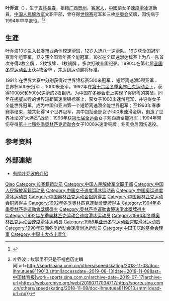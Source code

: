 {{MedalTop}}
{{MedalSport | 女子[[速滑|速滑]]}}
{{MedalSilver| [[1992年冬季奧林匹克運動會|1992年阿尔贝维尔]] | [[1992年冬季奧林匹克運動會短道速滑比賽|500米]]}}
{{MedalSilver| [[1992年冬季奧林匹克運動會|1992年阿尔贝维尔]] | [[1992年冬季奧林匹克運動會短道速滑比賽|1000米]]}}
{{MedalBronze| [[1994年冬季奧林匹克運動會|1994年利勒哈默尔]] | [[1994年冬季奧林匹克運動會短道速滑比賽|1000米]]}}
{{MedalBottom}}
'''叶乔波'''（{{bd|1964年|6月3日|catIdx=Y}}），生于[[吉林省|吉林]][[长春市|長春]]，祖籍[[广西壮族自治区|广西]][[贺州市|贺州]]，[[客家民系|客家人]]，[[中華人民共和國|中國]]前女子[[速度滑冰|速度滑冰]]運動員，[[中国人民解放军|中国人民解放军]]文职干部，曾夺得[[世界競速滑冰錦標賽|世锦赛]]冠军和三枚[[冬季奥林匹克运动会|冬奥会]]奖牌，因伤病于1994年早早退役。<ref>{{Cite web|title=◎中国第一枚速滑世界金牌——叶乔波获1991年世界速滑锦标赛500米女子速滑金牌--广西地情网|url=http://www.gxdqw.com/flbg/gxzhizui/ty/201612/t20161227_35006.html|accessdate=2019-08-13|work=www.gxdqw.com|archive-date=2019-08-13|archive-url=https://web.archive.org/web/20190813054926/http://www.gxdqw.com/flbg/gxzhizui/ty/201612/t20161227_35006.html|dead-url=no}}</ref><ref>{{Cite web|title=冬奥人物{{!}}叶乔波：故事里不只是不褪色历史瞬间|url=http://sports.sina.com.cn/others/speedskating/2018-11-08/doc-ihmutuea8119013.shtml|accessdate=2019-08-13|date=2018-11-08|last=中国体育报|work=sports.sina.com.cn|archive-date=2019-07-17|archive-url=https://web.archive.org/web/20190717034717/http://sports.sina.com.cn/others/speedskating/2018-11-08/doc-ihmutuea8119013.shtml|dead-url=no}}</ref>

== 生涯 ==
叶乔波10岁进入[[长春市|长春市]]业余体校速滑班，12岁入选八一速滑队。16岁获全国冠军赛青年组亚军，17岁获全国青年赛全能冠军。18岁在全国速滑达标赛上为八一队首次夺得2枚金牌 、2枚银牌 、1枚铜牌 。多次打破全国纪录。1990年在第七届[[全国冬季运动会|全国冬季运动会]]上获4枚金牌 ，并达到运动健将标准。

1991年在世界大赛中分别获得过世界锦标赛500米冠军 、短距离速滑5项亚军 、世界杯500米冠军 、1000米亚军。1992年在[[第十六届冬季奥林匹克运动会|第十六届冬季奥林匹克运动会]]上，获得1000米和500米速滑的2枚银牌。为中国在冬奥会史上实现了奖牌零的突破。同年在[[挪威|挪威]]举行的世界短距离速滑锦标赛上，获女子1000米速滑冠军，并夺得女子全能世界冠军，成为中国和亚洲第一个短距离速滑全能世界冠军；至1993年春季赛事结束，她共获得14个世界冠军，其中包括全部女子500米速滑金牌，创造了世界冰坛的“大满贯”战绩；1993年获[[中华人民共和国第七届运动会|第七届全运会]]女子短距离全能冠军；1994年带伤夺得[[第十七届冬季奥林匹克运动会|第十七届冬季奥林匹克运动会]]女子1000米速滑铜牌；冬奥会后因伤退役。

== 参考资料 ==
{{reflist}}

== 外部連結 ==
* [http://sports.sina.com.cn/star/ye_qiaobo/ 有關叶乔波的介紹]{{Wayback|url=http://sports.sina.com.cn/star/ye_qiaobo/ |date=20141030133042 }}

{{建国45周年体坛45英杰}}
{{新中国体育50星}}

{{Authority control}}
{{DEFAULTSORT:Ye叶乔波}}
[[Category:葉姓|Qiao]]
[[Category:长春籍运动员|Category:长春籍运动员]]
[[Category:中国人民解放军文职干部|Category:中国人民解放军文职干部]]
[[Category:中国人民解放军籍运动员|Category:中国人民解放军籍运动员]]
[[Category:中国女子速度滑冰运动员|Category:中国女子速度滑冰运动员]]
[[Category:中国奥运速度滑冰运动员|Category:中国奥运速度滑冰运动员]]
[[Category:中国奥林匹克运动会银牌得主|Category:中国奥林匹克运动会银牌得主]]
[[Category:中国奥林匹克运动会铜牌得主|Category:中国奥林匹克运动会铜牌得主]]
[[Category:1992年冬季奧林匹克運動會獎牌得主|Category:1992年冬季奧林匹克運動會獎牌得主]]
[[Category:1994年冬季奧林匹克運動會獎牌得主|Category:1994年冬季奧林匹克運動會獎牌得主]]
[[Category:奧林匹克運動會競速滑冰獎牌得主|Category:奧林匹克運動會競速滑冰獎牌得主]]
[[Category:1992年冬季奥林匹克运动会速度滑冰运动员|Category:1992年冬季奥林匹克运动会速度滑冰运动员]]
[[Category:1994年冬季奥林匹克运动会速度滑冰运动员|Category:1994年冬季奥林匹克运动会速度滑冰运动员]]
[[Category:1986年亚洲冬季运动会速度滑冰运动员|Category:1986年亚洲冬季运动会速度滑冰运动员]]
[[Category:1990年亚洲冬季运动会速度滑冰运动员|Category:1990年亚洲冬季运动会速度滑冰运动员]]
[[Category:中国宋庆龄基金会理事|Category:中国宋庆龄基金会理事]]
[[Category:中国十大杰出青年|Category:中国十大杰出青年]]